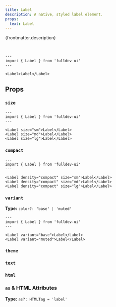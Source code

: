 ```yaml
---
title: Label
description: A native, styled label element.
props:
  text: Label
---
```



{frontmatter.description}

<br />

```astro live
---
import { Label } from 'fulldev-ui'
---

<Label>Label</Label>
```

## Props

### `size`

<SizeProp />

```astro live
---
import { Label } from 'fulldev-ui'
---

<Label size="sm">Label</Label>
<Label size="md">Label</Label>
<Label size="lg">Label</Label>
```

### `compact`

<CompactProp />

```astro live
---
import { Label } from 'fulldev-ui'
---

<Label density="compact" size="sm">Label</Label>
<Label density="compact" size="md">Label</Label>
<Label density="compact" size="lg">Label</Label>
```

### `variant`

**Type:** `color?: 'base' | 'muted'`

<VariantProp />

```astro live
---
import { Label } from 'fulldev-ui'
---

<Label variant="base">Label</Label>
<Label variant="muted">Label</Label>
```

### `theme`

<ThemeProp />

### `text`

<TextProp />

### `html`

<HtmlProp />

### `as` & HTML Attributes

**Type:** `as?: HTMLTag = 'label'`

<AsProp />
